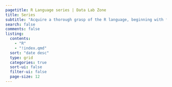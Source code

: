 ```yaml
---
pagetitle: R Language series | Data Lab Zone
title: Series
subtitle: "Acquire a thorough grasp of the R language, beginning with fundamental concepts and progressing to an advanced level, while also incorporating knowledge related to statistics."
search: false
comments: false
listing:
  contents:
    - "R"
    - "!index.qmd"
  sort: "date desc"
  type: grid
  categories: true
  sort-ui: false
  filter-ui: false
  page-size: 12
---
```


